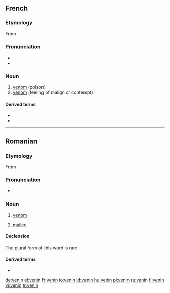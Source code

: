 ==French==

===Etymology===
From {{etyl|la|fr}} {{term|venenum|lang=la}}

===Pronunciation===
* {{IPA|/və.nɛ̃/|lang=fr}}
* {{audio|Fr-venin.ogg|Audio}}

===Noun===
{{fr-noun|m}}

# [[venom]] (poison)
# [[venom]] (feeling of malign or contempt)

====Derived terms====
* {{l|fr|vénéneux}}
* {{l|fr|venimeux}}
----

==Romanian==

===Etymology===
From {{etyl|la|ro}} {{term|venenum|lang=la}}

===Pronunciation===
* {{IPA|[ve'nin]|lang=ro}}

===Noun===
{{ro-noun-old|gend=n|pl=veninuri}}

# [[venom]]
# {{figuratively}} [[malice]]

====Declension====
The plural form of this word is rare.
{{ro-noun-inv|gend=n|def=veninul|gd=veninului}}

====Derived terms====
* {{l|ro|veninos}}

[[de:venin]]
[[el:venin]]
[[fr:venin]]
[[io:venin]]
[[id:venin]]
[[hu:venin]]
[[pl:venin]]
[[ru:venin]]
[[fi:venin]]
[[vi:venin]]
[[tr:venin]]